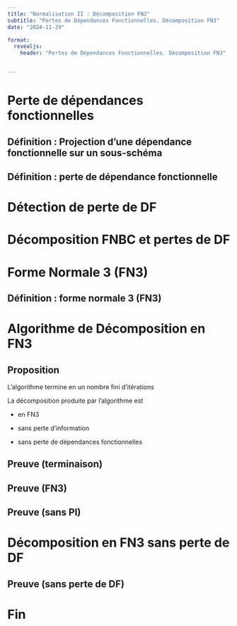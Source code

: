 ```yaml
---
title: "Normalisation II : Décomposition FN3"
subtitle: "Pertes de Dépendances Fonctionnelles. Décomposition FN3"
date: "2024-11-29"

format: 
  revealjs:
    header: "Pertes de Dépendances Fonctionnelles. Décomposition FN3"


---
```





# Perte de dépendances fonctionnelles   {background-color="#1c191c"}



## Définition : Projection d'une dépendance fonctionnelle sur un sous-schéma



## Définition : perte de dépendance fonctionnelle




# Détection de perte de DF {background-color="#1c191c"}




# Décomposition FNBC et pertes de DF {background-color="#1c191c"}





# Forme Normale 3 (FN3)   {background-color="#1c191c"}


## Définition : forme normale 3 (FN3)


# Algorithme de Décomposition en FN3  {background-color="#1c191c"}



## Proposition

L'algorithme termine en un nombre fini d'itérations

La décomposition produite par l'algorithme est 

- en FN3

- sans perte d'information

- sans perte de dépendances fonctionnelles



## Preuve (terminaison)




## Preuve (FN3)


## Preuve (sans PI)



# Décomposition en FN3 sans perte de DF {background-color="#1c191c"}



## Preuve (sans perte de DF)




# Fin   {background-color="#1c191c"}